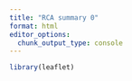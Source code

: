 ```yaml
---
title: "RCA summary 0"
format: html
editor_options: 
  chunk_output_type: console
---
```


```r
library(leaflet)
```

